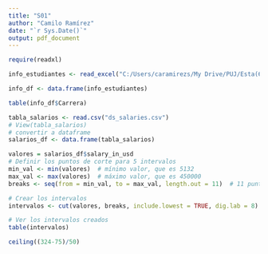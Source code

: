 ```yaml
---
title: "S01"
author: "Camilo Ramírez"
date: "`r Sys.Date()`"
output: pdf_document
---
```


```r
require(readxl)

info_estudiantes <- read_excel("C:/Users/caramirezs/My Drive/PUJ/Esta(6102)/Conjunto de datos/Info_estudiantes.xlsx")

info_df <- data.frame(info_estudiantes)
```

```r
table(info_df$Carrera)
```

```r
tabla_salarios <- read.csv("ds_salaries.csv")
# View(tabla_salarios)
# convertir a dataframe
salarios_df <- data.frame(tabla_salarios)

valores = salarios_df$salary_in_usd
# Definir los puntos de corte para 5 intervalos
min_val <- min(valores)  # mínimo valor, que es 5132
max_val <- max(valores)  # máximo valor, que es 450000
breaks <- seq(from = min_val, to = max_val, length.out = 11)  # 11 puntos de corte para crear 5 intervalos

# Crear los intervalos
intervalos <- cut(valores, breaks, include.lowest = TRUE, dig.lab = 8)

# Ver los intervalos creados
table(intervalos)

```

```r
ceiling((324-75)/50)
```
